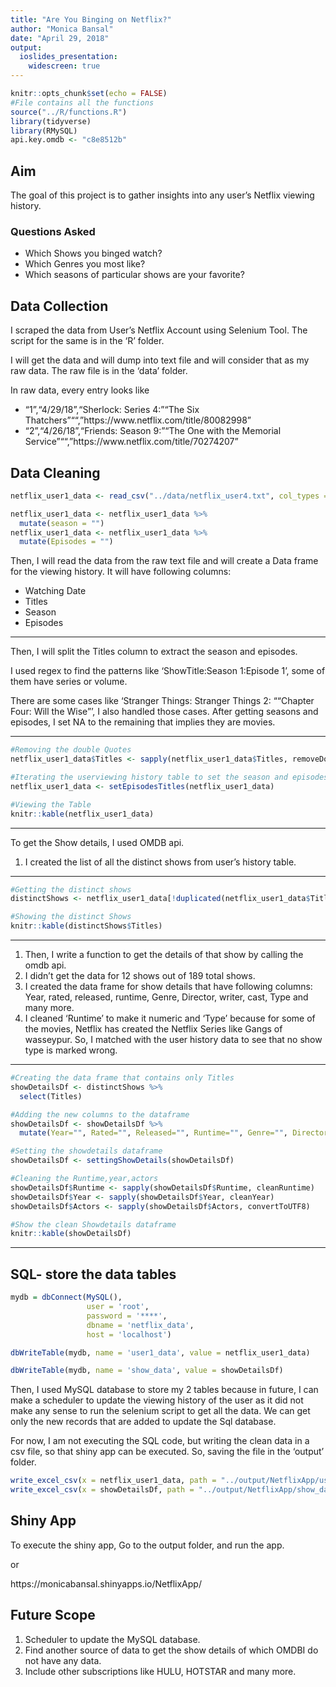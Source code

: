 ```yaml
---
title: "Are You Binging on Netflix?"
author: "Monica Bansal"
date: "April 29, 2018"
output:
  ioslides_presentation:
    widescreen: true
---
```


```r
knitr::opts_chunk$set(echo = FALSE)
#File contains all the functions
source("../R/functions.R")
library(tidyverse)
library(RMySQL)
api.key.omdb <- "c8e8512b"
```
## Aim

The goal of this project is to gather insights into any user's Netflix viewing history.

### Questions Asked

- Which Shows you binged watch?
- Which Genres you most like?
- Which seasons of particular shows are your favorite?

## Data Collection

I scraped the data from User's Netflix Account using Selenium Tool.
The script for the same is in the 'R' folder.

I will get the data and will dump into text file and will consider that as my raw data.
The raw file is in the 'data' folder.

In raw data, every entry looks like

* "1","4/29/18","Sherlock: Series 4: ""The Six Thatchers""","https://www.netflix.com/title/80082998"
* "2","4/26/18","Friends: Season 9: ""The One with the Memorial Service""","https://www.netflix.com/title/70274207"


## Data Cleaning

```r

netflix_user1_data <- read_csv("../data/netflix_user4.txt", col_types = cols(WatchingDate = col_date(format = "%m/%d/%y"), X1 = col_skip(), value = col_skip()), locale = locale(encoding = "ISO-8859-1"))

netflix_user1_data <- netflix_user1_data %>%
  mutate(season = "")
netflix_user1_data <- netflix_user1_data %>%
  mutate(Episodes = "")

```

Then, I will read the data from the raw text file and will create a Data frame for the viewing history. It will have following columns:

- Watching Date
- Titles
- Season
- Episodes

---

Then, I will split the Titles column to extract the season and episodes.
 
I used regex to find the patterns like 'ShowTitle:Season 1:Episode 1', some of them have series or volume. 

There are some cases like 'Stranger Things: Stranger Things 2: ""Chapter Four: Will the Wise"', I also handled those cases.
After getting seasons and episodes, I set NA to the remaining that implies they are movies.

---

```r

#Removing the double Quotes
netflix_user1_data$Titles <- sapply(netflix_user1_data$Titles, removeDoubleQuotes)

#Iterating the userviewing history table to set the season and episodes column
netflix_user1_data <- setEpisodesTitles(netflix_user1_data)

#Viewing the Table
knitr::kable(netflix_user1_data)

```

---

To get the Show details, I used OMDB api. 

1. I created the list of all the distinct shows from user's history table.

---

```r
#Getting the distinct shows
distinctShows <- netflix_user1_data[!duplicated(netflix_user1_data$Titles), ]

#Showing the distinct Shows
knitr::kable(distinctShows$Titles)

```

---

1. Then, I write a function to get the details of that show by calling the omdb api.
1. I didn't get the data for 12 shows out of 189 total shows. 
1. I created the data frame for show details that have following columns:
   Year, rated, released, runtime, Genre, Director, writer, cast, Type and many more.
1. I cleaned 'Runtime' to make it numeric and 'Type' because for some of the movies, Netflix has created the Netflix Series like Gangs of wasseypur. So, I matched with the user history data to see that no show type is marked wrong.

---

```r

#Creating the data frame that contains only Titles
showDetailsDf <- distinctShows %>%
  select(Titles)

#Adding the new columns to the dataframe
showDetailsDf <- showDetailsDf %>%
  mutate(Year="", Rated="", Released="", Runtime="", Genre="", Director="", Writer="", Actors="", Plot="", Language="", Country="", imdbRating="", imdbVotes="", imdbID="", Type="")

#Setting the showdetails dataframe
showDetailsDf <- settingShowDetails(showDetailsDf)

#Cleaning the Runtime,year,actors
showDetailsDf$Runtime <- sapply(showDetailsDf$Runtime, cleanRuntime)
showDetailsDf$Year <- sapply(showDetailsDf$Year, cleanYear)
showDetailsDf$Actors <- sapply(showDetailsDf$Actors, convertToUTF8)

#Show the clean Showdetails dataframe
knitr::kable(showDetailsDf)
```

---

## SQL- store the data tables 

```r
mydb = dbConnect(MySQL(), 
                 user = 'root', 
                 password = '****', 
                 dbname = 'netflix_data', 
                 host = 'localhost')

dbWriteTable(mydb, name = 'user1_data', value = netflix_user1_data)

dbWriteTable(mydb, name = 'show_data', value = showDetailsDf)

```

Then, I used MySQL database to store my 2 tables because in future, I can make a scheduler to update the viewing history of the user as it did not make any sense to run the selenium script to get all the data. We can get only the new records that are added to update the Sql database.

For now, I am not executing the SQL code, but writing the clean data in a csv file, so that shiny app can be executed. So, saving the file in the 'output' folder.

```r
write_excel_csv(x = netflix_user1_data, path = "../output/NetflixApp/user1_data.csv")
write_excel_csv(x = showDetailsDf, path = "../output/NetflixApp/show_data.csv")
```

## Shiny App

 To execute the shiny app, Go to the output folder, and run the app.

 or

 https://monicabansal.shinyapps.io/NetflixApp/

## Future Scope

1. Scheduler to update the MySQL database.
1. Find another source of data to get the show details of which OMDBI do not have any data.
1. Include other subscriptions like HULU, HOTSTAR and many more.
